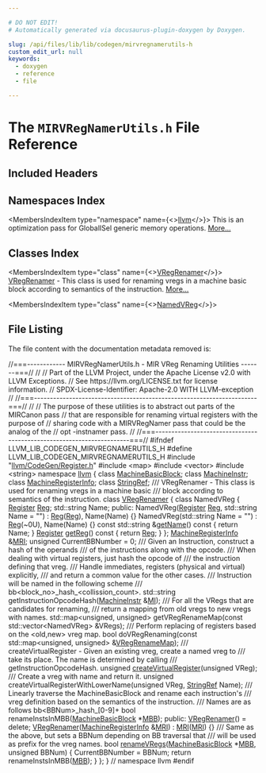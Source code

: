 ```yaml
---

# DO NOT EDIT!
# Automatically generated via docusaurus-plugin-doxygen by Doxygen.

slug: /api/files/lib/lib/codegen/mirvregnamerutils-h
custom_edit_url: null
keywords:
  - doxygen
  - reference
  - file

---
```





# The `MIRVRegNamerUtils.h` File Reference

<DoxygenPage pluginConfig={pluginConfig}>



## Included Headers

<IncludesList>
<IncludesListItem
  filePath="llvm/CodeGen/Register.h"
  permalink="/docs/api/files/include/include/llvm/include/llvm/codegen/register-h"
  isLocal="true" />
<IncludesListItem
  filePath="map"
  permalink=""
  isLocal="false" />
<IncludesListItem
  filePath="vector"
  permalink=""
  isLocal="false" />
<IncludesListItem
  filePath="string"
  permalink=""
  isLocal="false" />
</IncludesList>

## Namespaces Index

<MembersIndex>

<MembersIndexItem
  type="namespace"
  name={<><a href="/docs/api/namespaces/llvm">llvm</a></>}>
This is an optimization pass for GlobalISel generic memory operations. <a href="/docs/api/namespaces/llvm/#details">More...</a>
</MembersIndexItem>

</MembersIndex>

## Classes Index

<MembersIndex>

<MembersIndexItem
  type="class"
  name={<><a href="/docs/api/classes/llvm/vregrenamer">VRegRenamer</a></>}>
<a href="/docs/api/classes/llvm/vregrenamer">VRegRenamer</a> - This class is used for renaming vregs in a machine basic block according to semantics of the instruction. <a href="/docs/api/classes/llvm/vregrenamer/#details">More...</a>
</MembersIndexItem>

<MembersIndexItem
  type="class"
  name={<><a href="/docs/api/classes/llvm/vregrenamer/namedvreg">NamedVReg</a></>}>
</MembersIndexItem>

</MembersIndex>


## File Listing

The file content with the documentation metadata removed is:

<ProgramListing>

<Link id="l00001" /><CodeLine lineNumber="1"></CodeLine>
<Link id="l00002" /><CodeLine lineNumber="2"><span class="doxyHighlightComment">//===------------ MIRVRegNamerUtils.h - MIR VReg Renaming Utilities -------===//</span></CodeLine>
<Link id="l00003" /><CodeLine lineNumber="3"><span class="doxyHighlightComment">//</span></CodeLine>
<Link id="l00004" /><CodeLine lineNumber="4"><span class="doxyHighlightComment">// Part of the LLVM Project, under the Apache License v2.0 with LLVM Exceptions.</span></CodeLine>
<Link id="l00005" /><CodeLine lineNumber="5"><span class="doxyHighlightComment">// See https://llvm.org/LICENSE.txt for license information.</span></CodeLine>
<Link id="l00006" /><CodeLine lineNumber="6"><span class="doxyHighlightComment">// SPDX-License-Identifier: Apache-2.0 WITH LLVM-exception</span></CodeLine>
<Link id="l00007" /><CodeLine lineNumber="7"><span class="doxyHighlightComment">//</span></CodeLine>
<Link id="l00008" /><CodeLine lineNumber="8"><span class="doxyHighlightComment">//===----------------------------------------------------------------------===//</span></CodeLine>
<Link id="l00009" /><CodeLine lineNumber="9"><span class="doxyHighlightComment">//</span></CodeLine>
<Link id="l00010" /><CodeLine lineNumber="10"><span class="doxyHighlightComment">// The purpose of these utilities is to abstract out parts of the MIRCanon pass</span></CodeLine>
<Link id="l00011" /><CodeLine lineNumber="11"><span class="doxyHighlightComment">// that are responsible for renaming virtual registers with the purpose of</span></CodeLine>
<Link id="l00012" /><CodeLine lineNumber="12"><span class="doxyHighlightComment">// sharing code with a MIRVRegNamer pass that could be the analog of the</span></CodeLine>
<Link id="l00013" /><CodeLine lineNumber="13"><span class="doxyHighlightComment">// opt -instnamer pass.</span></CodeLine>
<Link id="l00014" /><CodeLine lineNumber="14"><span class="doxyHighlightComment">//</span></CodeLine>
<Link id="l00015" /><CodeLine lineNumber="15"><span class="doxyHighlightComment">//===----------------------------------------------------------------------===//</span></CodeLine>
<Link id="l00016" /><CodeLine lineNumber="16"></CodeLine>
<Link id="l00017" /><CodeLine lineNumber="17"><span class="doxyHighlightPreprocessor">#ifndef LLVM&#95;LIB&#95;CODEGEN&#95;MIRVREGNAMERUTILS&#95;H</span></CodeLine>
<Link id="l00018" /><CodeLine lineNumber="18"><span class="doxyHighlightPreprocessor">#define LLVM&#95;LIB&#95;CODEGEN&#95;MIRVREGNAMERUTILS&#95;H</span></CodeLine>
<Link id="l00019" /><CodeLine lineNumber="19"></CodeLine>
<Link id="l00020" /><CodeLine lineNumber="20"><span class="doxyHighlightPreprocessor">#include &quot;<a href="/docs/api/files/include/include/llvm/include/llvm/codegen/register-h">llvm/CodeGen/Register.h</a>&quot;</span></CodeLine>
<Link id="l00021" /><CodeLine lineNumber="21"><span class="doxyHighlightPreprocessor">#include &lt;map&gt;</span></CodeLine>
<Link id="l00022" /><CodeLine lineNumber="22"><span class="doxyHighlightPreprocessor">#include &lt;vector&gt;</span></CodeLine>
<Link id="l00023" /><CodeLine lineNumber="23"><span class="doxyHighlightPreprocessor">#include &lt;string&gt;</span></CodeLine>
<Link id="l00024" /><CodeLine lineNumber="24"></CodeLine>
<Link id="l00025" /><CodeLine lineNumber="25"><span class="doxyHighlightKeyword">namespace </span><span class="doxyHighlight"><a href="/docs/api/namespaces/llvm">llvm</a> &#123;</span></CodeLine>
<Link id="l00026" /><CodeLine lineNumber="26"></CodeLine>
<Link id="l00027" /><CodeLine lineNumber="27"><span class="doxyHighlightKeyword">class </span><span class="doxyHighlight"><a href="/docs/api/classes/llvm/machinebasicblock">MachineBasicBlock</a>;</span></CodeLine>
<Link id="l00028" /><CodeLine lineNumber="28"><span class="doxyHighlightKeyword">class </span><span class="doxyHighlight"><a href="/docs/api/classes/llvm/machineinstr">MachineInstr</a>;</span></CodeLine>
<Link id="l00029" /><CodeLine lineNumber="29"><span class="doxyHighlightKeyword">class </span><span class="doxyHighlight"><a href="/docs/api/classes/llvm/machineregisterinfo">MachineRegisterInfo</a>;</span></CodeLine>
<Link id="l00030" /><CodeLine lineNumber="30"><span class="doxyHighlightKeyword">class </span><span class="doxyHighlight"><a href="/docs/api/classes/llvm/stringref">StringRef</a>;</span></CodeLine>
<Link id="l00031" /><CodeLine lineNumber="31"></CodeLine>
<Link id="l00032" /><CodeLine lineNumber="32"><span class="doxyHighlightComment">/// VRegRenamer - This class is used for renaming vregs in a machine basic</span></CodeLine>
<Link id="l00033" /><CodeLine lineNumber="33"><span class="doxyHighlightComment">/// block according to semantics of the instruction.</span></CodeLine>
<Link id="l00034" /><CodeLine lineNumber="34" lineLink="/docs/api/classes/llvm/vregrenamer"><span class="doxyHighlightKeyword">class </span><span class="doxyHighlight"><a href="/docs/api/classes/llvm/vregrenamer/#ae40e2165f07ee6464a85366f53b08e8f">VRegRenamer</a> &#123;</span></CodeLine>
<Link id="l00035" /><CodeLine lineNumber="35"><span class="doxyHighlight">  </span><span class="doxyHighlightKeyword">class </span><span class="doxyHighlight">NamedVReg &#123;</span></CodeLine>
<Link id="l00036" /><CodeLine lineNumber="36"><span class="doxyHighlight">    <a href="/docs/api/classes/llvm/register">Register</a> <a href="/docs/api/files/lib/lib/codegen/machinesink-cpp/#a359e1ff26f6d466d927a61aae45b05c3">Reg</a>;</span></CodeLine>
<Link id="l00037" /><CodeLine lineNumber="37"><span class="doxyHighlight">    std::string Name;</span></CodeLine>
<Link id="l00038" /><CodeLine lineNumber="38"></CodeLine>
<Link id="l00039" /><CodeLine lineNumber="39"><span class="doxyHighlight">  </span><span class="doxyHighlightKeyword">public</span><span class="doxyHighlight">:</span></CodeLine>
<Link id="l00040" /><CodeLine lineNumber="40"><span class="doxyHighlight">    NamedVReg(<a href="/docs/api/classes/llvm/register">Register</a> <a href="/docs/api/files/lib/lib/codegen/machinesink-cpp/#a359e1ff26f6d466d927a61aae45b05c3">Reg</a>, std::string Name = </span><span class="doxyHighlightStringLiteral">&quot;&quot;</span><span class="doxyHighlight">) : <a href="/docs/api/files/lib/lib/codegen/machinesink-cpp/#a359e1ff26f6d466d927a61aae45b05c3">Reg</a>(<a href="/docs/api/files/lib/lib/codegen/machinesink-cpp/#a359e1ff26f6d466d927a61aae45b05c3">Reg</a>), Name(Name) &#123;&#125;</span></CodeLine>
<Link id="l00041" /><CodeLine lineNumber="41"><span class="doxyHighlight">    NamedVReg(std::string Name = </span><span class="doxyHighlightStringLiteral">&quot;&quot;</span><span class="doxyHighlight">) : <a href="/docs/api/files/lib/lib/codegen/machinesink-cpp/#a359e1ff26f6d466d927a61aae45b05c3">Reg</a>(~0U), Name(Name) &#123;&#125;</span></CodeLine>
<Link id="l00042" /><CodeLine lineNumber="42"></CodeLine>
<Link id="l00043" /><CodeLine lineNumber="43"><span class="doxyHighlight">    </span><span class="doxyHighlightKeyword">const</span><span class="doxyHighlight"> std::string &amp;<a href="/docs/api/files/lib/lib/transforms/lib/transforms/objcarc/provenanceanalysisevaluator-cpp/#a2ee79648e8bce3ddbb26358ff10e3e82">getName</a>()</span><span class="doxyHighlightKeyword"> const </span><span class="doxyHighlight">&#123; </span><span class="doxyHighlightKeywordFlow">return</span><span class="doxyHighlight"> Name; &#125;</span></CodeLine>
<Link id="l00044" /><CodeLine lineNumber="44"></CodeLine>
<Link id="l00045" /><CodeLine lineNumber="45"><span class="doxyHighlight">    <a href="/docs/api/classes/llvm/register">Register</a> <a href="/docs/api/files/lib/lib/target/lib/target/mips/lib/target/mips/disassembler/mipsdisassembler-cpp/#a15b5b86944f6df97d2c3659d77f51f91">getReg</a>()</span><span class="doxyHighlightKeyword"> const </span><span class="doxyHighlight">&#123; </span><span class="doxyHighlightKeywordFlow">return</span><span class="doxyHighlight"> <a href="/docs/api/files/lib/lib/codegen/machinesink-cpp/#a359e1ff26f6d466d927a61aae45b05c3">Reg</a>; &#125;</span></CodeLine>
<Link id="l00046" /><CodeLine lineNumber="46"><span class="doxyHighlight">  &#125;;</span></CodeLine>
<Link id="l00047" /><CodeLine lineNumber="47"></CodeLine>
<Link id="l00048" /><CodeLine lineNumber="48"><span class="doxyHighlight">  <a href="/docs/api/classes/llvm/machineregisterinfo">MachineRegisterInfo</a> &amp;<a href="/docs/api/files/lib/lib/target/lib/target/aarch64/aarch64advsimdscalarpass-cpp/#aacd2ab195054a3e6a74bfbb9d5d571c8">MRI</a>;</span></CodeLine>
<Link id="l00049" /><CodeLine lineNumber="49"></CodeLine>
<Link id="l00050" /><CodeLine lineNumber="50"><span class="doxyHighlight">  </span><span class="doxyHighlightKeywordType">unsigned</span><span class="doxyHighlight"> CurrentBBNumber = 0;</span></CodeLine>
<Link id="l00051" /><CodeLine lineNumber="51"></CodeLine>
<Link id="l00052" /><CodeLine lineNumber="52"><span class="doxyHighlightComment">  /// Given an Instruction, construct a hash of the operands</span></CodeLine>
<Link id="l00053" /><CodeLine lineNumber="53"><span class="doxyHighlightComment">  /// of the instructions along with the opcode.</span></CodeLine>
<Link id="l00054" /><CodeLine lineNumber="54"><span class="doxyHighlightComment">  /// When dealing with virtual registers, just hash the opcode of</span></CodeLine>
<Link id="l00055" /><CodeLine lineNumber="55"><span class="doxyHighlightComment">  /// the instruction defining that vreg.</span></CodeLine>
<Link id="l00056" /><CodeLine lineNumber="56"><span class="doxyHighlightComment">  /// Handle immediates, registers (physical and virtual) explicitly,</span></CodeLine>
<Link id="l00057" /><CodeLine lineNumber="57"><span class="doxyHighlightComment">  /// and return a common value for the other cases.</span></CodeLine>
<Link id="l00058" /><CodeLine lineNumber="58"><span class="doxyHighlightComment">  /// Instruction will be named in the following scheme</span></CodeLine>
<Link id="l00059" /><CodeLine lineNumber="59"><span class="doxyHighlightComment">  /// bb&lt;block&#95;no&gt;&#95;hash&#95;&lt;collission&#95;count&gt;.</span></CodeLine>
<Link id="l00060" /><CodeLine lineNumber="60"><span class="doxyHighlight">  std::string getInstructionOpcodeHash(<a href="/docs/api/classes/llvm/machineinstr">MachineInstr</a> &amp;<a href="/docs/api/files/lib/lib/codegen/lib/codegen/globalisel/irtranslator-cpp/#abe44dfdea65b4f7e11e0a608ab708b76">MI</a>);</span></CodeLine>
<Link id="l00061" /><CodeLine lineNumber="61"></CodeLine>
<Link id="l00062" /><CodeLine lineNumber="62"><span class="doxyHighlightComment">  /// For all the VRegs that are candidates for renaming,</span></CodeLine>
<Link id="l00063" /><CodeLine lineNumber="63"><span class="doxyHighlightComment">  /// return a mapping from old vregs to new vregs with names.</span></CodeLine>
<Link id="l00064" /><CodeLine lineNumber="64"><span class="doxyHighlight">  std::map&lt;unsigned, unsigned&gt;</span></CodeLine>
<Link id="l00065" /><CodeLine lineNumber="65"><span class="doxyHighlight">  getVRegRenameMap(</span><span class="doxyHighlightKeyword">const</span><span class="doxyHighlight"> std::vector&lt;NamedVReg&gt; &amp;VRegs);</span></CodeLine>
<Link id="l00066" /><CodeLine lineNumber="66"></CodeLine>
<Link id="l00067" /><CodeLine lineNumber="67"><span class="doxyHighlightComment">  /// Perform replacing of registers based on the &lt;old,new&gt; vreg map.</span></CodeLine>
<Link id="l00068" /><CodeLine lineNumber="68"><span class="doxyHighlight">  </span><span class="doxyHighlightKeywordType">bool</span><span class="doxyHighlight"> doVRegRenaming(</span><span class="doxyHighlightKeyword">const</span><span class="doxyHighlight"> std::map&lt;unsigned, unsigned&gt; &amp;<a href="/docs/api/files/lib/lib/codegen/mirvregnamerutils-cpp/#ac8166017c8d20d40685d5a1148b9f995">VRegRenameMap</a>);</span></CodeLine>
<Link id="l00069" /><CodeLine lineNumber="69"></CodeLine>
<Link id="l00070" /><CodeLine lineNumber="70"><span class="doxyHighlightComment">  /// createVirtualRegister - Given an existing vreg, create a named vreg to</span></CodeLine>
<Link id="l00071" /><CodeLine lineNumber="71"><span class="doxyHighlightComment">  /// take its place. The name is determined by calling</span></CodeLine>
<Link id="l00072" /><CodeLine lineNumber="72"><span class="doxyHighlightComment">  /// getInstructionOpcodeHash.</span></CodeLine>
<Link id="l00073" /><CodeLine lineNumber="73"><span class="doxyHighlight">  </span><span class="doxyHighlightKeywordType">unsigned</span><span class="doxyHighlight"> <a href="/docs/api/namespaces/llvm/#a6c02a62be344861d8a7598e08d1021b6">createVirtualRegister</a>(</span><span class="doxyHighlightKeywordType">unsigned</span><span class="doxyHighlight"> VReg);</span></CodeLine>
<Link id="l00074" /><CodeLine lineNumber="74"></CodeLine>
<Link id="l00075" /><CodeLine lineNumber="75"><span class="doxyHighlightComment">  /// Create a vreg with name and return it.</span></CodeLine>
<Link id="l00076" /><CodeLine lineNumber="76"><span class="doxyHighlight">  </span><span class="doxyHighlightKeywordType">unsigned</span><span class="doxyHighlight"> createVirtualRegisterWithLowerName(</span><span class="doxyHighlightKeywordType">unsigned</span><span class="doxyHighlight"> VReg, <a href="/docs/api/classes/llvm/stringref">StringRef</a> Name);</span></CodeLine>
<Link id="l00077" /><CodeLine lineNumber="77"></CodeLine>
<Link id="l00078" /><CodeLine lineNumber="78"><span class="doxyHighlightComment">  /// Linearly traverse the MachineBasicBlock and rename each instruction&#39;s</span></CodeLine>
<Link id="l00079" /><CodeLine lineNumber="79"><span class="doxyHighlightComment">  /// vreg definition based on the semantics of the instruction.</span></CodeLine>
<Link id="l00080" /><CodeLine lineNumber="80"><span class="doxyHighlightComment">  /// Names are as follows bb&lt;BBNum&gt;&#95;hash&#95;&#91;0-9&#93;+</span></CodeLine>
<Link id="l00081" /><CodeLine lineNumber="81"><span class="doxyHighlight">  </span><span class="doxyHighlightKeywordType">bool</span><span class="doxyHighlight"> renameInstsInMBB(<a href="/docs/api/classes/llvm/machinebasicblock">MachineBasicBlock</a> &#42;<a href="/docs/api/files/lib/lib/target/lib/target/arm/armslshardening-cpp/#a5958512eae2979bd2eb383977996a600">MBB</a>);</span></CodeLine>
<Link id="l00082" /><CodeLine lineNumber="82"></CodeLine>
<Link id="l00083" /><CodeLine lineNumber="83"><span class="doxyHighlightKeyword">public</span><span class="doxyHighlight">:</span></CodeLine>
<Link id="l00084" /><CodeLine lineNumber="84" lineLink="/docs/api/classes/llvm/vregrenamer/#ae40e2165f07ee6464a85366f53b08e8f"><span class="doxyHighlight">  <a href="/docs/api/classes/llvm/vregrenamer/#ae40e2165f07ee6464a85366f53b08e8f">VRegRenamer</a>() = </span><span class="doxyHighlightKeyword">delete</span><span class="doxyHighlight">;</span></CodeLine>
<Link id="l00085" /><CodeLine lineNumber="85" lineLink="/docs/api/classes/llvm/vregrenamer/#ad424af22e00bb521388ec299c0a3cac7"><span class="doxyHighlight">  <a href="/docs/api/classes/llvm/vregrenamer/#ad424af22e00bb521388ec299c0a3cac7">VRegRenamer</a>(<a href="/docs/api/classes/llvm/machineregisterinfo">MachineRegisterInfo</a> &amp;<a href="/docs/api/files/lib/lib/target/lib/target/aarch64/aarch64advsimdscalarpass-cpp/#aacd2ab195054a3e6a74bfbb9d5d571c8">MRI</a>) : <a href="/docs/api/files/lib/lib/target/lib/target/aarch64/aarch64advsimdscalarpass-cpp/#aacd2ab195054a3e6a74bfbb9d5d571c8">MRI</a>(<a href="/docs/api/files/lib/lib/target/lib/target/aarch64/aarch64advsimdscalarpass-cpp/#aacd2ab195054a3e6a74bfbb9d5d571c8">MRI</a>) &#123;&#125;</span></CodeLine>
<Link id="l00086" /><CodeLine lineNumber="86"></CodeLine>
<Link id="l00087" /><CodeLine lineNumber="87"><span class="doxyHighlightComment">  /// Same as the above, but sets a BBNum depending on BB traversal that</span></CodeLine>
<Link id="l00088" /><CodeLine lineNumber="88"><span class="doxyHighlightComment">  /// will be used as prefix for the vreg names.</span></CodeLine>
<Link id="l00089" /><CodeLine lineNumber="89" lineLink="/docs/api/classes/llvm/vregrenamer/#ae0de3daa9030d33988e07804f9faa03a"><span class="doxyHighlight">  </span><span class="doxyHighlightKeywordType">bool</span><span class="doxyHighlight"> <a href="/docs/api/classes/llvm/vregrenamer/#ae0de3daa9030d33988e07804f9faa03a">renameVRegs</a>(<a href="/docs/api/classes/llvm/machinebasicblock">MachineBasicBlock</a> &#42;<a href="/docs/api/files/lib/lib/target/lib/target/arm/armslshardening-cpp/#a5958512eae2979bd2eb383977996a600">MBB</a>, </span><span class="doxyHighlightKeywordType">unsigned</span><span class="doxyHighlight"> BBNum) &#123;</span></CodeLine>
<Link id="l00090" /><CodeLine lineNumber="90"><span class="doxyHighlight">    CurrentBBNumber = BBNum;</span></CodeLine>
<Link id="l00091" /><CodeLine lineNumber="91"><span class="doxyHighlight">    </span><span class="doxyHighlightKeywordFlow">return</span><span class="doxyHighlight"> renameInstsInMBB(<a href="/docs/api/files/lib/lib/target/lib/target/arm/armslshardening-cpp/#a5958512eae2979bd2eb383977996a600">MBB</a>);</span></CodeLine>
<Link id="l00092" /><CodeLine lineNumber="92"><span class="doxyHighlight">  &#125;</span></CodeLine>
<Link id="l00093" /><CodeLine lineNumber="93"><span class="doxyHighlight">&#125;;</span></CodeLine>
<Link id="l00094" /><CodeLine lineNumber="94"></CodeLine>
<Link id="l00095" /><CodeLine lineNumber="95"><span class="doxyHighlight">&#125; </span><span class="doxyHighlightComment">// namespace llvm</span></CodeLine>
<Link id="l00096" /><CodeLine lineNumber="96"></CodeLine>
<Link id="l00097" /><CodeLine lineNumber="97"><span class="doxyHighlightPreprocessor">#endif</span></CodeLine>

</ProgramListing>


</DoxygenPage>
